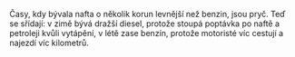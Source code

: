 Časy, kdy bývala nafta o několik korun levnější než benzin, jsou pryč. Teď se sřídají: v zimě bývá dražší diesel, protože stoupá poptávka po naftě a petroleji kvůli vytápění, v létě zase benzín, protože motoristé víc cestují a najezdí víc kilometrů. 